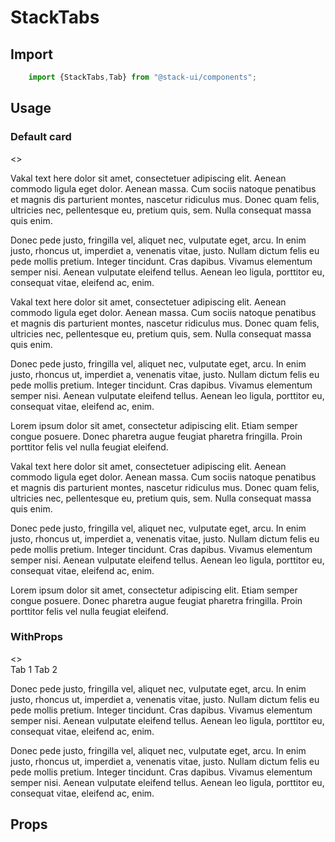 


<Meta title="Components/StackTabs" component="StackTabs"  />

# StackTabs

<Story name="Import" />

## Import

```jsx
    import {StackTabs,Tab} from "@stack-ui/components";
```

## Usage

<Story name="Usages"/>

### Default card
<Preview withToolbar>
<Story name="-Default">
    <>
    <StackTabs defaultActiveKey="profile" id="uncontrolled-tab-example" eventkey="" tabtitle="" variant="tabs">
            <Tab eventKey="home" title="Home">
        <p style={{marginTop:"15px"}}>Vakal text here dolor sit amet, consectetuer adipiscing elit. Aenean commodo ligula eget dolor. Aenean massa. Cum sociis natoque penatibus et magnis dis
         parturient montes, nascetur ridiculus mus. Donec quam felis, ultricies nec, pellentesque eu, pretium quis, sem. Nulla consequat massa quis enim.</p>
            <p>
            Donec pede justo, fringilla vel, aliquet nec, vulputate eget, arcu. In enim justo, rhoncus ut, imperdiet a, venenatis vitae, justo. Nullam dictum felis eu pede mollis pretium. Integer tincidunt.
            Cras dapibus. Vivamus elementum semper nisi. Aenean vulputate eleifend tellus. Aenean leo ligula, porttitor eu, consequat vitae, eleifend ac, enim.
            </p>
            </Tab>
            <Tab eventKey="profile" title="Profile">
                        <p style={{marginTop:"15px"}}>Vakal text here dolor sit amet, consectetuer adipiscing elit. Aenean commodo ligula eget dolor. Aenean massa. Cum sociis natoque penatibus et magnis dis
         parturient montes, nascetur ridiculus mus. Donec quam felis, ultricies nec, pellentesque eu, pretium quis, sem. Nulla consequat massa quis enim.</p>
            <p>
            Donec pede justo, fringilla vel, aliquet nec, vulputate eget, arcu. In enim justo, rhoncus ut, imperdiet a, venenatis vitae, justo. Nullam dictum felis eu pede mollis pretium. Integer tincidunt.
            Cras dapibus. Vivamus elementum semper nisi. Aenean vulputate eleifend tellus. Aenean leo ligula, porttitor eu, consequat vitae, eleifend ac, enim.
            </p>
            </Tab>
            <Tab eventKey="contact" title="Contact" disabled>
           Lorem ipsum dolor sit amet, consectetur adipiscing elit. Etiam semper congue posuere. 
           Donec pharetra augue feugiat pharetra fringilla. Proin porttitor felis vel nulla feugiat eleifend.
            </Tab>
    </StackTabs>
    <StackTabs defaultActiveKey="profile" id="uncontrolled-tab-example2" eventkey="" tabtitle="" variant="pills">
            <Tab eventKey="home" title="Home">
        <p style={{marginTop:"15px"}}>Vakal text here dolor sit amet, consectetuer adipiscing elit. Aenean commodo ligula eget dolor. Aenean massa. Cum sociis natoque penatibus et magnis dis
         parturient montes, nascetur ridiculus mus. Donec quam felis, ultricies nec, pellentesque eu, pretium quis, sem. Nulla consequat massa quis enim.</p>
            <p>
            Donec pede justo, fringilla vel, aliquet nec, vulputate eget, arcu. In enim justo, rhoncus ut, imperdiet a, venenatis vitae, justo. Nullam dictum felis eu pede mollis pretium. Integer tincidunt.
            Cras dapibus. Vivamus elementum semper nisi. Aenean vulputate eleifend tellus. Aenean leo ligula, porttitor eu, consequat vitae, eleifend ac, enim.
            </p>
            </Tab>
            <Tab eventKey="profile" title="Profile">
            <p style={{marginTop:'15px'}}>
Lorem ipsum dolor sit amet, consectetur adipiscing elit. Etiam semper congue posuere. 
Donec pharetra augue feugiat pharetra fringilla. Proin porttitor felis vel nulla feugiat eleifend.            </p>
            </Tab>
    </StackTabs>
</>
</Story>
</Preview>

### WithProps
<Preview withToolbar>
<Story name="-WithProps">
<>          
<StyledTabs defaultActiveKey="first" id="nav-tab1" variant="leftPills">
  <Tab.Container defaultActiveKey="first">
  <Row>
  <Col sm="3">
    <Nav variant="pills" className="flex-column">
        <Nav.Item>
          <Nav.Link eventKey="first">Tab 1</Nav.Link>
        </Nav.Item>
        <Nav.Item>
          <Nav.Link eventKey="second">Tab 2</Nav.Link>
        </Nav.Item>
      </Nav>
  </Col>
     <Col sm="9">
      <Tab.Content>
        <Tab.Pane eventKey="first">
          <p>
            Donec pede justo, fringilla vel, aliquet nec, vulputate eget, arcu. In enim justo, rhoncus ut, imperdiet a, venenatis vitae, justo. Nullam dictum felis eu pede mollis pretium. Integer tincidunt.
            Cras dapibus. Vivamus elementum semper nisi. Aenean vulputate eleifend tellus. Aenean leo ligula, porttitor eu, consequat vitae, eleifend ac, enim.
            </p>
        </Tab.Pane>
        <Tab.Pane eventKey="second">
         <p>
            Donec pede justo, fringilla vel, aliquet nec, vulputate eget, arcu. In enim justo, rhoncus ut, imperdiet a, venenatis vitae, justo. Nullam dictum felis eu pede mollis pretium. Integer tincidunt.
            Cras dapibus. Vivamus elementum semper nisi. Aenean vulputate eleifend tellus. Aenean leo ligula, porttitor eu, consequat vitae, eleifend ac, enim.
            </p>
        </Tab.Pane>
      </Tab.Content>
    </Col>
  </Row>
  </Tab.Container>
  </StyledTabs>
</>
</Story>
</Preview>

<Story name="Props" />

## Props

<Props of={StackTabsTypes} />
